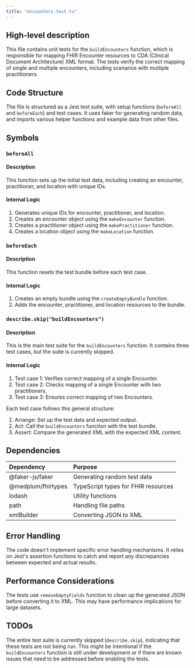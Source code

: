 ```yaml
---
title: "encounters.test.ts"
---
```


## High-level description
This file contains unit tests for the `buildEncounters` function, which is responsible for mapping FHIR Encounter resources to CDA (Clinical Document Architecture) XML format. The tests verify the correct mapping of single and multiple encounters, including scenarios with multiple practitioners.

## Code Structure
The file is structured as a Jest test suite, with setup functions (`beforeAll` and `beforeEach`) and test cases. It uses faker for generating random data, and imports various helper functions and example data from other files.

## Symbols

### `beforeAll`
#### Description
This function sets up the initial test data, including creating an encounter, practitioner, and location with unique IDs.

#### Internal Logic
1. Generates unique IDs for encounter, practitioner, and location.
2. Creates an encounter object using the `makeEncounter` function.
3. Creates a practitioner object using the `makePractitioner` function.
4. Creates a location object using the `makeLocation` function.

### `beforeEach`
#### Description
This function resets the test bundle before each test case.

#### Internal Logic
1. Creates an empty bundle using the `createEmptyBundle` function.
2. Adds the encounter, practitioner, and location resources to the bundle.

### `describe.skip("buildEncounters")`
#### Description
This is the main test suite for the `buildEncounters` function. It contains three test cases, but the suite is currently skipped.

#### Internal Logic
1. Test case 1: Verifies correct mapping of a single Encounter.
2. Test case 2: Checks mapping of a single Encounter with two practitioners.
3. Test case 3: Ensures correct mapping of two Encounters.

Each test case follows this general structure:
1. Arrange: Set up the test data and expected output.
2. Act: Call the `buildEncounters` function with the test bundle.
3. Assert: Compare the generated XML with the expected XML content.

## Dependencies
| Dependency | Purpose |
|:-----------|:--------|
| @faker-js/faker | Generating random test data |
| @medplum/fhirtypes | TypeScript types for FHIR resources |
| lodash | Utility functions |
| path | Handling file paths |
| xmlBuilder | Converting JSON to XML |

## Error Handling
The code doesn't implement specific error handling mechanisms. It relies on Jest's assertion functions to catch and report any discrepancies between expected and actual results.

## Performance Considerations
The tests use `removeEmptyFields` function to clean up the generated JSON before converting it to XML. This may have performance implications for large datasets.

## TODOs
The entire test suite is currently skipped (`describe.skip`), indicating that these tests are not being run. This might be intentional if the `buildEncounters` function is still under development or if there are known issues that need to be addressed before enabling the tests.